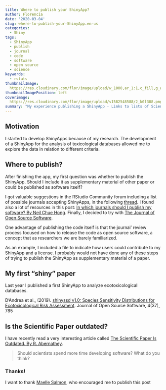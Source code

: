 ```yaml
---
title: Where to publish your ShinyApp?
author: Florencia
date: '2020-03-04'
slug: where-to-publish-your-ShinyApp.en-us
categories:
  - Shiny
tags:
  - ShinyApp
  - publish
  - journal
  - code
  - software
  - open source
  - science
keywords:
  - rstats
thumbnailImage: 
  https://res.cloudinary.com/flor/image/upload/w_1000,ar_1:1,c_fill,g_auto,e_art:hokusai/v1582548588/2_k0l388.png
thumbnailImagePosition: left
coverimage:
  https://res.cloudinary.com/flor/image/upload/v1582548588/2_k0l388.png
summary: "My experience publishing a ShinyApp - Links to lists of Scientific Journals accepting ShinyApps"
---
```


## Motivation
I started to develop ShinyApps because of my research. The development of a ShinyApp for the analysis of toxicological databases allowed me to explore the data in relation to different criteria.

## Where to publish?

After finishing the app, my first question was whether to publish the ShinyApp. Should I include it as supplementary material of other paper or could be published as software itself?

I got valuable suggestions in the RStudio Community forum including a list of possible journals accepting ShinyApps, in the following [thread](https://community.rstudio.com/t/can-i-publish-a-shiny-app-in-a-scientific-journal-how-where/6306). I found also a lot of resources in this post: [In which journals should I publish my software? By Neil Chue Hong](https://www.software.ac.uk/which-journals-should-i-publish-my-software). Finally, I decided to try with [The Journal of Open Source Software](https://joss.theoj.org/). 

One advantage of publishing the code itself is that the journal' review process focused on how to release the code as open source software, a concept that as researchers we are barely familiarized. 

As an example, I included a file to indicate how users could contribute to my ShinyApp and a license. I probably would not have done any of these steps of trying to publish the ShinyApp as supplementary material of a paper.

## My first "shiny" paper

Last year I published a first ShinyApp to analyze ecotoxicological databases.

D’Andrea et al., (2019). [shinyssd v1.0: Species Sensitivity Distributions for Ecotoxicological Risk Assessment](https://joss.theoj.org/papers/10.21105/joss.00785). Journal of Open Source Software,
4(37), 785

## Is the Scientific Paper outdated? 

I have recently read a very interesting article called [The Scientific Paper Is Outdated. By R. Abernathey](https://www.chronicle.com/article/The-Scientific-Paper-Is/248045). 

> Should scientists spend more time developing software? What do you think?

### Thanks!
I want to thank [Maelle Salmon](https://masalmon.eu/), who encouraged me to publish this post